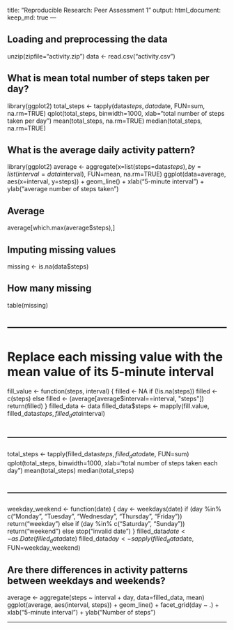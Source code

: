 title: "Reproducible Research: Peer Assessment 1"
output: 
  html_document:
    keep_md: true
---

## Loading and preprocessing the data

unzip(zipfile="activity.zip")
data <- read.csv("activity.csv")

## What is mean total number of steps taken per day?

library(ggplot2)
total_steps <- tapply(data$steps, data$date, FUN=sum, na.rm=TRUE)
qplot(total_steps, binwidth=1000, xlab="total number of steps taken per day")
mean(total_steps, na.rm=TRUE)
median(total_steps, na.rm=TRUE)

## What is the average daily activity pattern?

library(ggplot2)
average <- aggregate(x=list(steps=data$steps), by=list(interval=data$interval),
                      FUN=mean, na.rm=TRUE)
ggplot(data=average, aes(x=interval, y=steps)) +
    geom_line() +
    xlab("5-minute interval") +
    ylab("average number of steps taken")


## Average
average[which.max(average$steps),]

## Imputing missing values

missing <- is.na(data$steps)

##  How many missing
table(missing)

## ------------------------------------------------------------------------
# Replace each missing value with the mean value of its 5-minute interval
fill_value <- function(steps, interval) {
    filled <- NA
    if (!is.na(steps))
        filled <- c(steps)
    else
        filled <- (average[average$interval==interval, "steps"])
    return(filled)
}
filled_data <- data
filled_data$steps <- mapply(fill.value, filled_data$steps, filled_data$interval)


## ------------------------------------------------------------------------
total_steps <- tapply(filled_data$steps, filled_data$date, FUN=sum)
qplot(total_steps, binwidth=1000, xlab="total number of steps taken each day")
mean(total_steps)
median(total_steps)


## ------------------------------------------------------------------------
weekday_weekend <- function(date) {
    day <- weekdays(date)
    if (day %in% c("Monday", "Tuesday", "Wednesday", "Thursday", "Friday"))
        return("weekday")
    else if (day %in% c("Saturday", "Sunday"))
        return("weekend")
    else
        stop("invalid date")
}
filled_data$date <- as.Date(filled_data$date)
filled_data$day <- sapply(filled_data$date, FUN=weekday_weekend)

## Are there differences in activity patterns between weekdays and weekends?

average <- aggregate(steps ~ interval + day, data=filled_data, mean)
ggplot(average, aes(interval, steps)) + geom_line() + facet_grid(day ~ .) +
    xlab("5-minute interval") + ylab("Number of steps")

---












